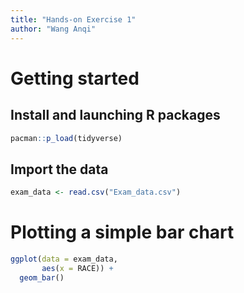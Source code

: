 ```yaml
---
title: "Hands-on Exercise 1"
author: "Wang Anqi"
---
```


# Getting started

## Install and launching R packages

```r
pacman::p_load(tidyverse)
```

## Import the data

```r
exam_data <- read.csv("Exam_data.csv")
```

# Plotting a simple bar chart

```r
ggplot(data = exam_data,
       aes(x = RACE)) +
  geom_bar()
```
